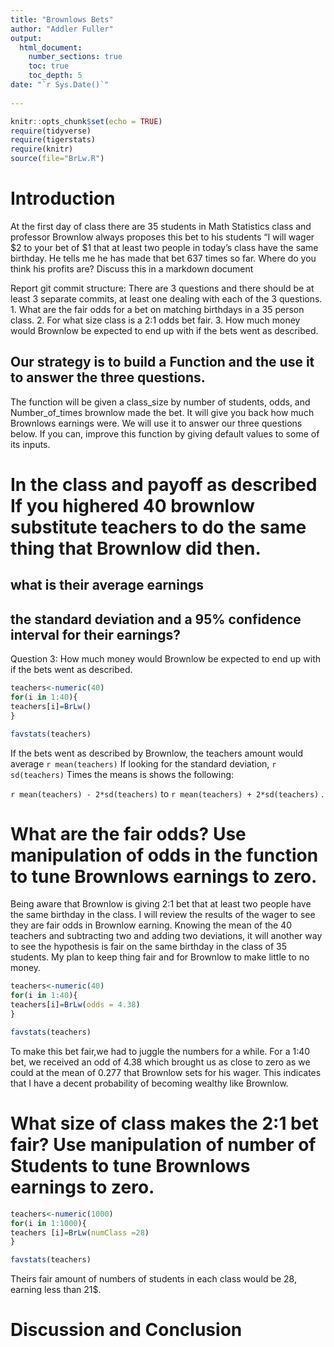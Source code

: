 ```yaml
---
title: "Brownlows Bets"
author: "Addler Fuller"
output: 
  html_document:
    number_sections: true
    toc: true
    toc_depth: 5
date: "`r Sys.Date()`"    
    
---
```

```r
knitr::opts_chunk$set(echo = TRUE)
require(tidyverse)
require(tigerstats)
require(knitr)
source(file="BrLw.R")
```


<!-- We recommend you use git branches -- create a separate branch for each major section i.e. Introduction, Methods, Results, Inferential Results, and Discussion and Conclusions - leave the YAML block untouched until the final merge where you put in your own name !-->

# Introduction

<!--In this section you explain what you are trying to show.  Where did the data come from?  What is the research or other question you are trying to answer?!-->

 At the first day of class there are 35 students in Math Statistics class and professor Brownlow always proposes this bet to his students "I will wager $2 to your bet of $1 that at least two people in today's class have  the same birthday.  He tells me he has made that bet 637 times so far. Where do you think his profits are? Discuss this in a markdown document
 
Report git commit structure:
There are 3 questions and there should be at least 3 separate commits, at least one dealing with each of the 3 questions.
1. What are the fair odds for a bet on matching birthdays in a 35 person class.
2. For what size class is a 2:1 odds bet fair.
3. How much money would Brownlow be expected to end up with if the bets went as described.

## Our strategy is to build a Function and the use it to answer the three questions. 

The function will be given a class_size by number of students, odds, and Number_of_times brownlow made the bet.  It will give you back how much Brownlows earnings were. We will use it to answer our three questions below. If you can, improve this function by giving default values to some of its inputs. 

# In the class and payoff as described  If you highered 40 brownlow substitute teachers to do the same thing that Brownlow did then.
## what is their average earnings
## the standard deviation and a 95% confidence interval for their earnings?
  
  Question 3: How much money would Brownlow be expected to end up with if the bets went as described.

```r
teachers<-numeric(40)
for(i in 1:40){
teachers[i]=BrLw()
}
```


```r
favstats(teachers)
```

If the bets went as described by Brownlow, the teachers amount would average `r mean(teachers)`
If looking for the standard deviation, `r sd(teachers)`
Times the means is shows the following:


`r mean(teachers) - 2*sd(teachers)`  to  `r mean(teachers) + 2*sd(teachers)` .

  
<!--Explain and display your method of coming up with a 95% confidence interval of  professor Brownlows winnings (or losings)-->


# What are the fair odds? Use manipulation of odds in the function to tune Brownlows earnings to zero. 

Being aware that Brownlow is giving 2:1 bet that at least two people have the same birthday in the class. I will review the results of the wager to see they are fair odds in Brownlow earning. Knowing the mean of the 40 teachers and subtracting two and adding two deviations, it will another way to see the hypothesis is fair on the same birthday in the class of 35 students.
My plan to keep thing fair and for Brownlow to make little to no money.

```r
teachers<-numeric(40)
for(i in 1:40){
teachers[i]=BrLw(odds = 4.38)
}
```


```r
favstats(teachers)
```

To make this bet fair,we had to juggle the numbers for a while. For a 1:40 bet, we received an odd of 4.38 which brought us as close to zero as we could at the mean of 0.277 that Brownlow sets for his wager. 
This indicates that I have a decent probability of becoming wealthy like Brownlow. 

<!--Decide on your methods:  In this section explain the approach you will take to attack the issue --- how will you decide on a likely estimate of professor Brownlow's earnings or losses after 637 bets. Also explain how you construct a 95% confidence interval about your estimate of his winnings !-->




# What size of class makes the 2:1 bet fair?  Use manipulation of number of Students to tune Brownlows earnings to zero.

<!--Explain and display the results of your method of coming up with the estimate of professor Brownlows betting profits!-->

```r
teachers<-numeric(1000)
for(i in 1:1000){
teachers [i]=BrLw(numClass =28)
}
```


```r
favstats(teachers)
```

Theirs fair amount of numbers of students in each class would be 28, earning less than 21$.



# Discussion and Conclusion

<!--Discussion and conclusion here.  If professor Brownlow is consistantly making or losing money how could he change his payout so that his profits center on zero?  Also discuss what size his class should be in order to have his current scheme balance at zero profit.!-->

